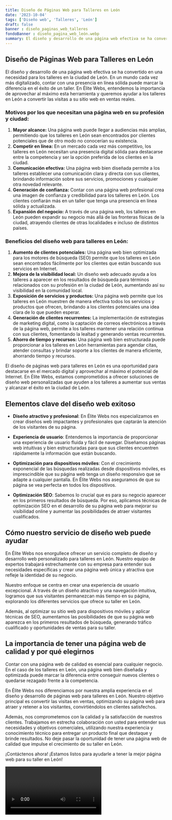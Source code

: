 ```yaml
---
title: Diseño de Páginas Web para Talleres en León
date: '2023-10-04'
tags: ['Diseño web', 'Talleres', 'León']
draft: false
banner : diseño_paginas_web_talleres
fondoBanner : diseño_pagina_web_león.webp
summary: El diseño y desarrollo de una página web efectiva se ha convertido en una necesidad para los talleres en la ciudad de León. En un mundo cada vez más digitalizado, contar con una presencia en línea sólida puede marcar la diferencia en el éxito de un taller. En Élite Webs, entendemos la importancia de aprovechar al máximo esta herramienta y queremos ayudar a los talleres en León a convertir las visitas a su sitio web en ventas reales.
---
```


## Diseño de Páginas Web para Talleres en León

El diseño y desarrollo de una página web efectiva se ha convertido en una necesidad para los talleres en la ciudad de León. En un mundo cada vez más digitalizado, contar con una presencia en línea sólida puede marcar la diferencia en el éxito de un taller. En Élite Webs, entendemos la importancia de aprovechar al máximo esta herramienta y queremos ayudar a los talleres en León a convertir las visitas a su sitio web en ventas reales.

### Motivos por los que necesitan una página web en su profesión y ciudad:
1. **Mayor alcance:** Una página web puede llegar a audiencias más amplias, permitiendo que los talleres en León sean encontrados por clientes potenciales que de otro modo no conocerían su existencia.
2. **Competir en línea:** En un mercado cada vez más competitivo, los talleres en León necesitan una presencia digital sólida para destacarse entre la competencia y ser la opción preferida de los clientes en la ciudad.
3. **Comunicación efectiva:** Una página web bien diseñada permite a los talleres establecer una comunicación clara y directa con sus clientes, brindando información sobre sus servicios, promociones y cualquier otra novedad relevante.
4. **Generación de confianza:** Contar con una página web profesional crea una imagen de confianza y credibilidad para los talleres en León. Los clientes confiarán más en un taller que tenga una presencia en línea sólida y actualizada.
5. **Expansión del negocio:** A través de una página web, los talleres en León pueden expandir su negocio más allá de las fronteras físicas de la ciudad, atrayendo clientes de otras localidades e incluso de distintos países.

### Beneficios del diseño web para talleres en León:
1. **Aumento de clientes potenciales:** Una página web bien optimizada para los motores de búsqueda (SEO) permite que los talleres en León sean encontrados fácilmente por los clientes que están buscando sus servicios en Internet.
2. **Mejora de la visibilidad local:** Un diseño web adecuado ayuda a los talleres a aparecer en los resultados de búsqueda para términos relacionados con su profesión en la ciudad de León, aumentando así su visibilidad en la comunidad local.
3. **Exposición de servicios y productos:** Una página web permite que los talleres en León muestren de manera efectiva todos los servicios y productos que ofrecen, brindando a los clientes potenciales una idea clara de lo que pueden esperar.
4. **Generación de clientes recurrentes:** La implementación de estrategias de marketing digital, como la captación de correos electrónicos a través de la página web, permite a los talleres mantener una relación continua con sus clientes, fomentando la lealtad y generando ventas recurrentes.
5. **Ahorro de tiempo y recursos:** Una página web bien estructurada puede proporcionar a los talleres en León herramientas para agendar citas, atender consultas y brindar soporte a los clientes de manera eficiente, ahorrando tiempo y recursos.

El diseño de páginas web para talleres en León es una oportunidad para destacarse en el mercado digital y aprovechar al máximo el potencial de Internet. En Élite Webs, estamos comprometidos a ofrecer soluciones de diseño web personalizadas que ayuden a los talleres a aumentar sus ventas y alcanzar el éxito en la ciudad de León.

<GifSeo />

<Cta />

## Elementos clave del diseño web exitoso

- **Diseño atractivo y profesional**: En Élite Webs nos especializamos en crear diseños web impactantes y profesionales que captarán la atención de los visitantes de su página.

- **Experiencia de usuario**: Entendemos la importancia de proporcionar una experiencia de usuario fluida y fácil de navegar. Diseñamos páginas web intuitivas y bien estructuradas para que sus clientes encuentren rápidamente la información que están buscando.

- **Optimización para dispositivos móviles**: Con el crecimiento exponencial de las búsquedas realizadas desde dispositivos móviles, es imprescindible que su página web tenga un diseño responsivo que se adapte a cualquier pantalla. En Élite Webs nos aseguramos de que su página se vea perfecta en todos los dispositivos.

- **Optimización SEO**: Sabemos lo crucial que es para su negocio aparecer en los primeros resultados de búsqueda. Por eso, aplicamos técnicas de optimización SEO en el desarrollo de su página web para mejorar su visibilidad online y aumentar las posibilidades de atraer visitantes cualificados.

## Cómo nuestro servicio de diseño web puede ayudar

En Élite Webs nos enorgullece ofrecer un servicio completo de diseño y desarrollo web personalizado para talleres en León. Nuestro equipo de expertos trabajará estrechamente con su empresa para entender sus necesidades específicas y crear una página web única y atractiva que refleje la identidad de su negocio.

Nuestro enfoque se centra en crear una experiencia de usuario excepcional. A través de un diseño atractivo y una navegación intuitiva, logramos que sus visitantes permanezcan más tiempo en su página, explorando los diferentes servicios que ofrece su taller en León.

Además, al optimizar su sitio web para dispositivos móviles y aplicar técnicas de SEO, aumentamos las posibilidades de que su página web aparezca en los primeros resultados de búsqueda, generando tráfico cualificado y oportunidades de ventas para su taller.

## La importancia de tener una página web de calidad y por qué elegirnos

Contar con una página web de calidad es esencial para cualquier negocio. En el caso de los talleres en León, una página web bien diseñada y optimizada puede marcar la diferencia entre conseguir nuevos clientes o quedarse rezagado frente a la competencia.

En Élite Webs nos diferenciamos por nuestra amplia experiencia en el diseño y desarrollo de páginas web para talleres en León. Nuestro objetivo principal es convertir las visitas en ventas, optimizando su página web para atraer y retener a los visitantes, convirtiéndolos en clientes satisfechos.

Además, nos comprometemos con la calidad y la satisfacción de nuestros clientes. Trabajamos en estrecha colaboración con usted para entender sus necesidades y objetivos comerciales, utilizando nuestra experiencia y conocimiento técnico para entregar un producto final que destaque y brinde resultados. No deje pasar la oportunidad de tener una página web de calidad que impulse el crecimiento de su taller en León.

¡Contáctenos ahora! ¡Estamos listos para ayudarle a tener la mejor página web para su taller en León!

<Video />

<CtaBot job='Talleres' city='León'/>

<Gmaps query='León+españa+maps' />